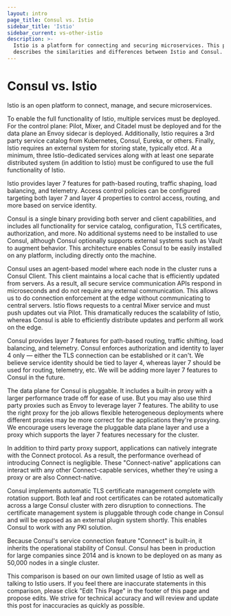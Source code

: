 ```yaml
---
layout: intro
page_title: Consul vs. Istio
sidebar_title: 'Istio'
sidebar_current: vs-other-istio
description: >-
  Istio is a platform for connecting and securing microservices. This page
  describes the similarities and differences between Istio and Consul.
---
```


# Consul vs. Istio

Istio is an open platform to connect, manage, and secure microservices.

To enable the full functionality of Istio, multiple services must
be deployed. For the control plane: Pilot, Mixer, and Citadel must be
deployed and for the data plane an Envoy sidecar is deployed. Additionally,
Istio requires a 3rd party service catalog from Kubernetes, Consul, Eureka,
or others. Finally, Istio requires an external system for storing state,
typically etcd. At a minimum, three Istio-dedicated services along with at
least one separate distributed system (in addition to Istio) must be
configured to use the full functionality of Istio.

Istio provides layer 7 features for path-based routing, traffic shaping,
load balancing, and telemetry. Access control policies can be configured
targeting both layer 7 and layer 4 properties to control access, routing,
and more based on service identity.

Consul is a single binary providing both server and client capabilities, and
includes all functionality for service catalog, configuration, TLS certificates,
authorization, and more. No additional systems need to be installed to use
Consul, although Consul optionally supports external systems such as Vault
to augment behavior. This architecture enables Consul to be easily installed
on any platform, including directly onto the machine.

Consul uses an agent-based model where each node in the cluster runs a
Consul Client. This client maintains a local cache that is efficiently updated
from servers. As a result, all secure service communication APIs respond in
microseconds and do not require any external communication. This allows us to
do connection enforcement at the edge without communicating to central
servers. Istio flows requests to a central Mixer service and must push
updates out via Pilot. This dramatically reduces the scalability of Istio,
whereas Consul is able to efficiently distribute updates and perform all
work on the edge.

Consul provides layer 7 features for path-based routing, traffic shifting,
load balancing, and telemetry. Consul enforces authorization and identity to
layer 4 only &mdash; either the TLS connection can be established or it can't.
We believe service identity should be tied to layer 4, whereas layer 7 should be
used for routing, telemetry, etc. We will be adding more layer 7 features to Consul in the future.

The data plane for Consul is pluggable. It includes a built-in proxy with
a larger performance trade off for ease of use. But you may also use third
party proxies such as Envoy to leverage layer 7 features. The ability to use the
right proxy for the job allows flexible heterogeneous deployments where
different proxies may be more correct for the applications they're proxying. We
encourage users leverage the pluggable data plane layer and use a proxy which
supports the layer 7 features necessary for the cluster.

In addition to third party proxy support, applications can natively integrate
with the Connect protocol. As a result, the performance overhead of introducing
Connect is negligible. These "Connect-native" applications can interact with
any other Connect-capable services, whether they're using a proxy or are
also Connect-native.

Consul implements automatic TLS certificate management complete with rotation
support. Both leaf and root certificates can be rotated automatically across
a large Consul cluster with zero disruption to connections. The certificate
management system is pluggable through code change in Consul and will be
exposed as an external plugin system shortly. This enables Consul to work
with any PKI solution.

Because Consul's service connection feature "Connect" is built-in, it
inherits the operational stability of Consul. Consul has been in production
for large companies since 2014 and is known to be deployed on as many as
50,000 nodes in a single cluster.

This comparison is based on our own limited usage of Istio as well as
talking to Istio users. If you feel there are inaccurate statements in this
comparison, please click "Edit This Page" in the footer of this page and
propose edits. We strive for technical accuracy and will review and update
this post for inaccuracies as quickly as possible.
